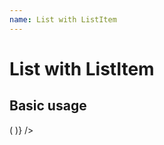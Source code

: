 ```yaml
---
name: List with ListItem
---
```




# List with ListItem

<PropsTable of={List} />

## Basic usage

<Playground>
    <List
      data={[
        {
          id: 1,
          name: 'John Doe',
        },
        {
          id: 2,
          name: 'Bob Ross',
        }
      ]}
      renderItem={data => (
        <ListItem
          key={data.id}
          data={data.name}
        />
      )}
    />
</Playground>
